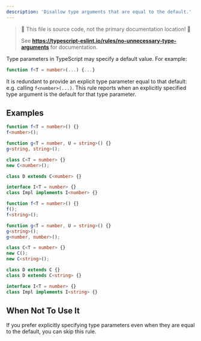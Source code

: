 ```yaml
---
description: 'Disallow type arguments that are equal to the default.'
---
```



> 🛑 This file is source code, not the primary documentation location! 🛑
>
> See **https://typescript-eslint.io/rules/no-unnecessary-type-arguments** for documentation.

Type parameters in TypeScript may specify a default value.
For example:

```ts
function f<T = number>(...) {...}
```

It is redundant to provide an explicit type parameter equal to that default: e.g. calling `f<number>(...)`.
This rule reports when an explicitly specified type argument is the default for that type parameter.

## Examples

<Tabs>
<TabItem value="❌ Incorrect">

```ts
function f<T = number>() {}
f<number>();
```

```ts
function g<T = number, U = string>() {}
g<string, string>();
```

```ts
class C<T = number> {}
new C<number>();

class D extends C<number> {}
```

```ts
interface I<T = number> {}
class Impl implements I<number> {}
```

</TabItem>
<TabItem value="✅ Correct">

```ts
function f<T = number>() {}
f();
f<string>();
```

```ts
function g<T = number, U = string>() {}
g<string>();
g<number, number>();
```

```ts
class C<T = number> {}
new C();
new C<string>();

class D extends C {}
class D extends C<string> {}
```

```ts
interface I<T = number> {}
class Impl implements I<string> {}
```

</TabItem>
</Tabs>

## When Not To Use It

If you prefer explicitly specifying type parameters even when they are equal to the default, you can skip this rule.
